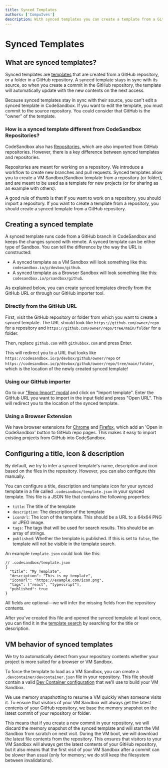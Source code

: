 ```yaml
---
title: Synced Templates
authors: ['CompuIves']
description: With synced templates you can create a template from a GitHub repository that stays in sync with its source
---
```



# Synced Templates

## What are synced templates?

Synced templates are [templates](https://codesandbox.io/docs/learn/vm-sandboxes/templates) that are created from a GitHub repository, or a folder in a GitHub repository. A synced template stays in sync with its source, so when you create a commit in the GitHub repository, the template will automatically update with the new contents on the next access.

<Callout>
  Because synced templates stay in sync with their source, you can't edit a synced template in CodeSandbox. If you want to edit the template, you must commit to the source repository. You could consider that GitHub is the "owner" of the template.
</Callout>

### How is a synced template different from CodeSandbox Repositories?

CodeSandbox also has [Repositories](https://codesandbox.io/docs/learn/repositories/overview), which are also imported from GitHub repositories. However, there is a key difference between synced templates and repositories.

Repositories are meant for working on a repository. We introduce a workflow to create new branches and pull requests. Synced templates allow you to create a VM Sandbox/Sandbox template from a repository (or folder), and are meant to be used as a template for new projects (or for sharing as an example with others).

A good rule of thumb is that if you want to work on a repository, you should import a repository. If you want to create a template from a repository, you should create a synced template from a GitHub repository.

## Creating a synced template

A synced template runs code from a GitHub branch in CodeSandbox and keeps the changes synced with remote. A synced template can be either type of Sandbox. You can tell the difference by the way the URL is constructed:

- A synced template as a VM Sandbox will look something like this: `codesandbox.io/p/devbox/github`.
- A synced template as a Browser Sandbox will look something like this: `codesandbox.io/p/sandbox/github`.

As explained below, you can create synced templates directly from the GitHub URL or through our GitHub importer tool.

### Directly from the GitHub URL

First, visit the GitHub repository or folder from which you want to create a synced template. The URL should look like `https://github.com/owner/repo` for a repository and `https://github.com/owner/repo/tree/main/folder` for a folder.

Then, replace `github.com` with `githubbox.com` and press Enter.

This will redirect you to a URL that looks like `https://codesandbox.io/p/devbox/github/owner/repo` or `https://codesandbox.io/p/devbox/github/owner/repo/tree/main/folder`, which is the location of the newly created synced template!

### Using our GitHub importer

Go to our ["Repo Import" modal](https://codesandbox.io/dashboard?import_repo=true) and click on "Import template". Enter the GitHub URL you want to import in the input field and press "Open URL". This will redirect you to the location of the synced template.

### Using a Browser Extension

We have browser extensions for
[Chrome](https://chrome.google.com/webstore/detail/open-in-codesandbox/hdidglkcgdolpoijdckmafdnddjoglia)
and [Firefox](https://addons.mozilla.org/en-GB/firefox/addon/codesandbox/),
which add an 'Open in CodeSandbox' button to GitHub repo pages. This makes it
easy to import existing projects from GitHub into CodeSandbox.

## Configuring a title, icon & description

By default, we try to infer a synced template's name, description and icon based on the files in the repository. However, you can also configure this manually.

You can configure a title, description and template icon for your synced template in a file called `.codesandbox/template.json` in your synced template. This file is a JSON file that contains the following properties:

- `title`: The title of the template
- `description`: The description of the template
- `iconUrl`: The icon of the template. This should be a URL to a 64x64 PNG or JPEG image.
- `tags`: The tags that will be used for search results. This should be an array of strings.
- `published`: Whether the template is published. If this is set to `false`, the template will not be visible in the template search.

An example `template.json` could look like this:

```jsonc
// .codesandbox/template.json
{
  "title": "My Template",
  "description": "This is my template",
  "iconUrl": "https://example.com/icon.png",
  "tags": ["react", "typescript"],
  "published": true
}
```

All fields are optional—we will infer the missing fields from the repository contents.

After you've created this file and opened the synced template at least once, you can find it in the [template search](https://codesandbox.io/d) by searching for the title or description.

## VM behavior of synced templates

We try to automatically detect from your repository contents whether your project is more suited for a browser or VM Sandbox.

To force the template to load as a VM Sandbox, you can create a `.devcontainer/devcontainer.json` file in your repository. This file should contain a valid [Dev Container configuration](https://codesandbox.io/docs/learn/environment/devcontainers) that we'll use to build your VM Sandbox.

We use memory snapshotting to resume a VM quickly when someone visits it. To ensure that visitors of your VM Sandbox will always get the latest contents of your GitHub repository, we base the memory snapshot on the latest commit of your repository or folder.

This means that if you create a new commit in your repository, we will discard the memory snapshot of the synced template and will start the VM Sandbox from scratch on next visit. During the VM boot, we will download the latest file contents from the repository. This ensures that visitors to your VM Sandbox will always get the latest contents of your GitHub repository, but it also means that the first visit of your VM Sandbox after a commit can be slower than usual (only for memory; we do still keep the filesystem between invalidations).
